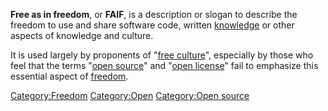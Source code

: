 '''Free as in freedom''', or '''FAIF''', is a description or slogan to describe the freedom to use and share software code, written [[knowledge]] or other aspects of knowledge and culture.

It is used largely by proponents of "[[free culture]]", especially by those who feel that the terms "[[open source]]" and "[[open license]]" fail to emphasize this essential aspect of [[freedom]].

{{stub}}

[[Category:Freedom]]
[[Category:Open]]
[[Category:Open source]]